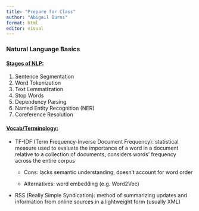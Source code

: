 ---
title: "Prepare for Class"
author: "Abigail Burns"
format: html
editor: visual
---

### Natural Language Basics

#### [Stages of NLP:]{.underline}

1.  Sentence Segmentation
2.  Word Tokenization
3.  Text Lemmatization
4.  Stop Words
5.  Dependency Parsing
6.  Named Entity Recognition (NER)
7.  Coreference Resolution

#### [Vocab/Terminology:]{.underline}

-   TF-IDF (Term Frequency-Inverse Document Frequency): statistical measure used to evaluate the importance of a word in a document relative to a collection of documents; considers words' frequency across the entire corpus

    -   Cons: lacks semantic understanding, doesn't account for word order

    -   Alternatives: word embedding (e.g. Word2Vec)

-   RSS (Really Simple Syndication): method of summarizing updates and information from online sources in a lightweight form (usually XML)
